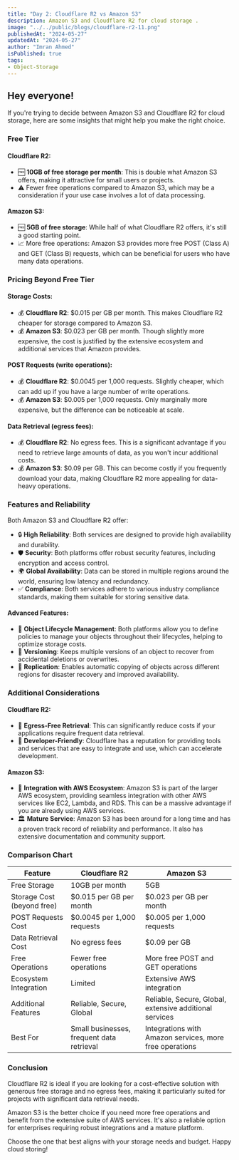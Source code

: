 ```yaml
---
title: "Day 2: Cloudflare R2 vs Amazon S3"
description: Amazon S3 and Cloudflare R2 for cloud storage .
image: "../../public/blogs/cloudflare-r2-11.png"
publishedAt: "2024-05-27"
updatedAt: "2024-05-27"
author: "Imran Ahmed"
isPublished: true
tags: 
- Object-Storage
---
```



## Hey everyone!

If you're trying to decide between Amazon S3 and Cloudflare R2 for cloud storage, here are some insights that might help you make the right choice.

### Free Tier

#### Cloudflare R2:

- 🆓 **10GB of free storage per month**: This is double what Amazon S3 offers, making it attractive for small users or projects.
- ⚠️ Fewer free operations compared to Amazon S3, which may be a consideration if your use case involves a lot of data processing.

#### Amazon S3:

- 🆓 **5GB of free storage**: While half of what Cloudflare R2 offers, it's still a good starting point.
- 📈 More free operations: Amazon S3 provides more free POST (Class A) and GET (Class B) requests, which can be beneficial for users who have many data operations.

### Pricing Beyond Free Tier

#### Storage Costs:

- 💰 **Cloudflare R2**: $0.015 per GB per month. This makes Cloudflare R2 cheaper for storage compared to Amazon S3.
- 💰 **Amazon S3**: $0.023 per GB per month. Though slightly more expensive, the cost is justified by the extensive ecosystem and additional services that Amazon provides.

#### POST Requests (write operations):

- 💰 **Cloudflare R2**: $0.0045 per 1,000 requests. Slightly cheaper, which can add up if you have a large number of write operations.
- 💰 **Amazon S3**: $0.005 per 1,000 requests. Only marginally more expensive, but the difference can be noticeable at scale.

#### Data Retrieval (egress fees):

- 💰 **Cloudflare R2**: No egress fees. This is a significant advantage if you need to retrieve large amounts of data, as you won't incur additional costs.
- 💰 **Amazon S3**: $0.09 per GB. This can become costly if you frequently download your data, making Cloudflare R2 more appealing for data-heavy operations.

### Features and Reliability

Both Amazon S3 and Cloudflare R2 offer:

- 🔒 **High Reliability**: Both services are designed to provide high availability and durability.
- 🛡️ **Security**: Both platforms offer robust security features, including encryption and access control.
- 🌍 **Global Availability**: Data can be stored in multiple regions around the world, ensuring low latency and redundancy.
- ✅ **Compliance**: Both services adhere to various industry compliance standards, making them suitable for storing sensitive data.

#### Advanced Features:

- 🔄 **Object Lifecycle Management**: Both platforms allow you to define policies to manage your objects throughout their lifecycles, helping to optimize storage costs.
- 📂 **Versioning**: Keeps multiple versions of an object to recover from accidental deletions or overwrites.
- 🔄 **Replication**: Enables automatic copying of objects across different regions for disaster recovery and improved availability.

### Additional Considerations

#### Cloudflare R2:

- 💸 **Egress-Free Retrieval**: This can significantly reduce costs if your applications require frequent data retrieval.
- 🚀 **Developer-Friendly**: Cloudflare has a reputation for providing tools and services that are easy to integrate and use, which can accelerate development.

#### Amazon S3:

- 🔗 **Integration with AWS Ecosystem**: Amazon S3 is part of the larger AWS ecosystem, providing seamless integration with other AWS services like EC2, Lambda, and RDS. This can be a massive advantage if you are already using AWS services.
- 🏛️ **Mature Service**: Amazon S3 has been around for a long time and has a proven track record of reliability and performance. It also has extensive documentation and community support.

### Comparison Chart

| Feature                  | Cloudflare R2                                                | Amazon S3                                                    |
| ------------------------ | ------------------------------------------------------------- | ------------------------------------------------------------- |
| Free Storage             | 10GB per month                                               | 5GB                                                          |
| Storage Cost (beyond free) | $0.015 per GB per month                                      | $0.023 per GB per month                                      |
| POST Requests Cost       | $0.0045 per 1,000 requests                                   | $0.005 per 1,000 requests                                   |
| Data Retrieval Cost      | No egress fees                                               | $0.09 per GB                                                 |
| Free Operations          | Fewer free operations                                        | More free POST and GET operations                           |
| Ecosystem Integration    | Limited                                                      | Extensive AWS integration                                   |
| Additional Features      | Reliable, Secure, Global                                     | Reliable, Secure, Global, extensive additional services    |
| Best For                 | Small businesses, frequent data retrieval                    | Integrations with Amazon services, more free operations    |

### Conclusion

Cloudflare R2 is ideal if you are looking for a cost-effective solution with generous free storage and no egress fees, making it particularly suited for projects with significant data retrieval needs.

Amazon S3 is the better choice if you need more free operations and benefit from the extensive suite of AWS services. It's also a reliable option for enterprises requiring robust integrations and a mature platform.

Choose the one that best aligns with your storage needs and budget. Happy cloud storing!